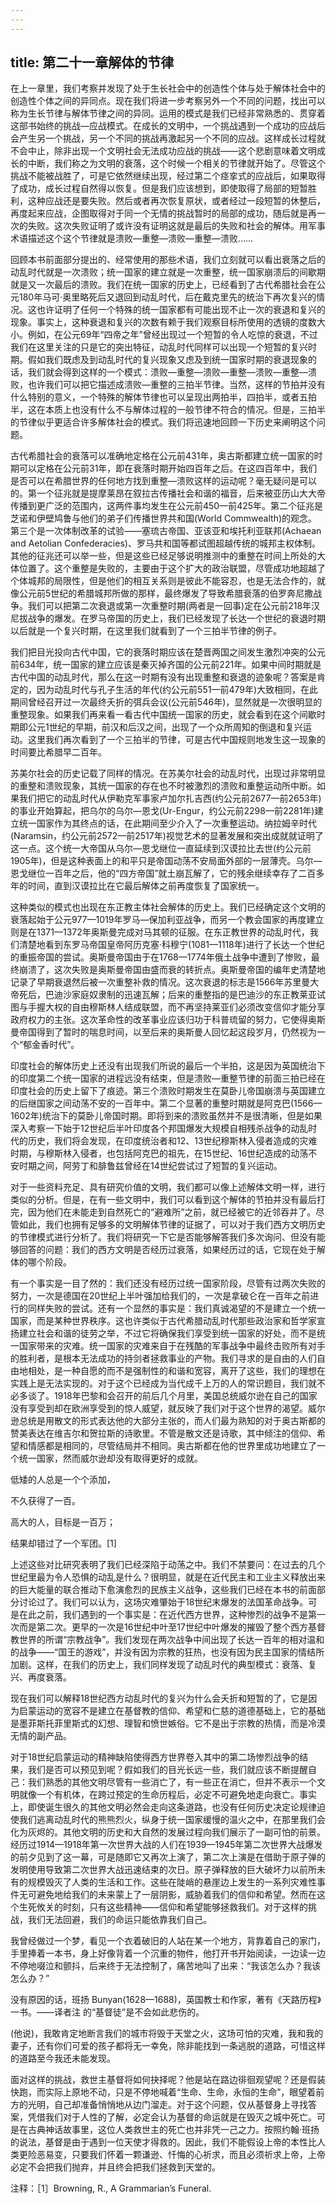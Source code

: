 ```yaml
---
---
---
```

title: 第二十一章解体的节律
---




在上一章里，我们考察并发现了处于生长社会中的创造性个体与处于解体社会中的创造性个体之间的异同点。现在我们将进一步考察另外一个不同的问题，找出可以称为生长节律与解体节律之间的异同。运用的模式是我们已经非常熟悉的、贯穿着这部书始终的挑战—应战模式。在成长的文明中，一个挑战遇到一个成功的应战后会产生另一个挑战，另一个不同的挑战再激起另一个不同的应战。这样成长过程就不会中止，除非出现一个文明社会无法成功应战的挑战——这个悲剧意味着文明成长的中断，我们称之为文明的衰落，这个时候一个相关的节律就开始了。尽管这个挑战不能被战胜了，可是它依然继续出现，经过第二个痉挛式的应战后，如果取得了成功，成长过程自然得以恢复。但是我们应该想到，即使取得了局部的短暂胜利，这种应战还是要失败。然后或者再次恢复原状，或者经过一段短暂的休整后，再度起来应战，企图取得对于同一个无情的挑战暂时的局部的成功，随后就是再一次的失败。这次失败证明了或许没有证明这就是最后的失败和社会的解体。用军事术语描述这个这个节律就是溃败—重整—溃败—重整—溃败……

回顾本书前面部分提出的、经常使用的那些术语，我们立刻就可以看出衰落之后的动乱时代就是一次溃败；统一国家的建立就是一次重整，统一国家崩溃后的间歇期就是又一次最后的溃败。我们在统一国家的历史上，已经看到了古代希腊社会在公元180年马可·奥里略死后又退回到动乱时代，后在戴克里先的统治下再次复兴的情况。这也许证明了任何一个特殊的统一国家都有可能出现不止一次的衰退和复兴的现象。事实上，这种衰退和复兴的次数有赖于我们观察目标所使用的透镜的度数大小。例如，在公元69年“四帝之年”曾经出现过一个短暂的令人吃惊的衰退，不过我们在这里关注的只是它的突出特征，动乱时代同样可以出现一个短暂的复兴时期。假如我们既虑及到动乱时代的复兴现象又虑及到统一国家时期的衰退现象的话，我们就会得到这样的一个模式：溃败—重整—溃败—重整—溃败—重整—溃败，也许我们可以把它描述成溃败—重整的三拍半节律。当然，这样的节拍并没有什么特别的意义，一个特殊的解体节律也可以呈现出两拍半，四拍半，或者五拍半，这在本质上也没有什么不与解体过程的一般节律不符合的情况。但是，三拍半的节律似乎更适合许多解体社会的模式。我们将迅速地回顾一下历史来阐明这个问题。

古代希腊社会的衰落可以准确地定格在公元前431年，奥古斯都建立统一国家的时期可以定格在公元前31年，即在衰落时期开始四百年之后。在这四百年中，我们是否可以在希腊世界的任何地方找到重整—溃败这样的运动呢？毫无疑问是可以的。第一个征兆就是提摩莱昂在叙拉古传播社会和谐的福音，后来被亚历山大大帝传播到更广泛的范围内，这两件事均发生在公元前450—前425年。第二个征兆是芝诺和伊壁鸠鲁与他们的弟子们传播世界共和国(World Commwealth)的观念。第三个是一次体制改革的试验——塞琉古帝国、亚该亚和埃托利亚联邦(Achaean and Aetolian Confederacies)、罗马共和国等都试图超越传统的城邦主权体制。其他的征兆还可以举一些，但是这些已经足够说明推测中的重整在时间上所处的大体位置了。这个重整是失败的，主要由于这个扩大的政治联盟，尽管成功地超越了个体城邦的局限性，但是他们的相互关系则是彼此不能容忍，也是无法合作的，就像公元前5世纪的希腊城邦所做的那样，最终爆发了导致希腊衰落的伯罗奔尼撒战争。我们可以把第二次衰退或第一次重整时期(两者是一回事)定在公元前218年汉尼拔战争的爆发。在罗马帝国的历史上，我们已经发现了长达一个世纪的衰退时期以后就是一个复兴时期，在这里我们就看到了一个三拍半节律的例子。

我们把目光投向古代中国，它的衰落时期应该在楚晋两国之间发生激烈冲突的公元前634年，统一国家的建立应该是秦灭掉齐国的公元前221年。如果中间时期就是古代中国的动乱时代，那么在这一时期有没有出现重整和衰退的迹象呢？答案是肯定的，因为动乱时代与孔子生活的年代(约公元前551—前479年)大致相同，在此期间曾经召开过一次最终夭折的弭兵会议(公元前546年)，显然就是一次很明显的重整现象。如果我们再来看一看古代中国统一国家的历史，就会看到在这个间歇时期即公元1世纪的早期，前汉和后汉之间，出现了一个众所周知的倒退和复兴运动。这里我们再次看到了一个三拍半的节律，可是古代中国规则地发生这一现象的时间要比希腊早二百年。

苏美尔社会的历史记载了同样的情况。在苏美尔社会的动乱时代，出现过非常明显的重整和溃败现象，其统一国家的存在也不时被激烈的溃败和重整运动所中断。如果我们把它的动乱时代从伊勒克军事家卢加尔扎吉西(约公元前2677—前2653年)的事业开始算起，把乌尔的乌尔—恩戈(Ur-Engur，约公元前2298—前2281年)建立统一国家作为其终点的话，在此期间至少介入了一次重整运动。纳拉姆辛时代(Naramsin，约公元前2572—前2517年)视觉艺术的显著发展和突出成就就证明了这一点。这个统一大帝国从乌尔—恩戈继位一直延续到汉谟拉比去世(约公元前1905年)，但是这种表面上的和平只是帝国动荡不安局面外部的一层薄壳。乌尔—恩戈继位一百年之后，他的“四方帝国”就土崩瓦解了，它的残余继续幸存了二百多年的时间，直到汉谟拉比在它最后解体之前再度恢复了国家统一。

这种类似的模式也出现在东正教主体社会解体的历史上。我们已经确定这个文明的衰落起始于公元977—1019年罗马—保加利亚战争，而另一个教会国家的再度建立则是在1371—1372年奥斯曼完成对马其顿的征服。在东正教世界的动乱时代，我们清楚地看到东罗马帝国皇帝阿历克塞·科穆宁(1081—1118年)进行了长达一个世纪的重振帝国的尝试。奥斯曼帝国由于在1768—1774年俄土战争中遭到了惨败，最终崩溃了，这次失败是奥斯曼帝国由盛而衰的转折点。奥斯曼帝国的编年史清楚地记录了早期衰退然后被一次重整补救的情况。这次衰退的标志是1566年苏里曼大帝死后，巴迪沙家庭奴隶制的迅速瓦解；后来的重整指的是巴迪沙的东正教莱亚试图与手握大权的自由穆斯林人结成联盟，而不再坚持莱亚们必须改变信仰才能分享政府权力的主张。这次革命性的改革事业应该归功于科普琉留的努力，它使得奥斯曼帝国得到了暂时的喘息时间，以至后来的奥斯曼人回忆起这段岁月，仍然视为一个“郁金香时代”。

印度社会的解体历史上还没有出现我们所说的最后一个半拍，这是因为英国统治下的印度第二个统一国家的进程远没有结束，但是溃败—重整节律的前面三拍已经在印度社会的历史上留下了痕迹。第三个溃败时期发生在莫卧儿帝国崩溃与英国建立的后继国家之间动荡不安的一百年中。第二个显著的重整时期就是阿克巴(1566—1602年)统治下的莫卧儿帝国时期。即将到来的溃败虽然并不是很清晰，但是如果深入考察一下始于12世纪后半叶印度各个邦国爆发大规模自相残杀战争的动乱时代的历史，我们将会发现，在印度统治者和12、13世纪穆斯林入侵者造成的灾难时期，与穆斯林入侵者，也包括阿克巴的祖先，在15世纪、16世纪造成的动荡不安时期之间，阿劳丁和腓鲁兹曾经在14世纪尝试过了短暂的复兴运动。

对于一些资料充足、具有研究价值的文明，我们都可以像上述解体文明一样，进行类似的分析。但是，在有一些文明中，我们可以看到这个解体的节拍并没有最后打完，因为他们在未能走到自然死亡的“避难所”之前，就已经被它的近邻吞并了。尽管如此，我们也拥有足够多的文明解体节律的证据了，可以对于我们西方文明历史的节律模式进行分析了。我们将研究一下它是否能够解答我们多次询问、但没有能够回答的问题：我们的西方文明是否经历过衰落，如果经历过的话，它现在处于解体的哪个阶段。

有一个事实是一目了然的：我们还没有经历过统一国家阶段，尽管有过两次失败的努力，一次是德国在20世纪上半叶强加给我们的，一次是拿破仑在一百年之前进行的同样失败的尝试。还有一个显然的事实是：我们真诚渴望的不是建立一个统一国家，而是某种世界秩序。这也许类似于古代希腊动乱时代那些政治家和哲学家宣扬建立社会和谐的徒劳之举，不过它将确保我们享受到统一国家的好处，而不是统一国家带来的灾难。统一国家的灾难来自于在残酷的军事战争中最终击败所有对手的胜利者，是根本无法成功的持剑者拯救事业的产物。我们寻求的是自由的人们自由地相处，是一种自愿的而不是强制性的和谐和宽容，离开了这些，我们的理想在实践上是无法实现的。对于这个已经成为当代成千上万的人的常识题目，我们就不必多谈了。1918年巴黎和会召开的前后几个月里，美国总统威尔逊在自己的国家没有享受到却在欧洲享受到的惊人威望，就反映了我们对于这个世界的渴望。威尔逊总统是用散文的形式表达他的大部分主张的，而人们最为熟知的对于奥古斯都的赞美表达在维吉尔和贺拉斯的诗歌里。不管是散文还是诗歌，其中倾注的信仰、希望和情感都是相同的，尽管结局并不相同。奥古斯都在他的世界里成功地建立了一个统一国家，然而威尔逊却没有取得更好的成就。

低矮的人总是一个个添加，

不久获得了一百。

高大的人，目标是一百万；

结果却错过了一个军团。[1]

上述这些对比研究表明了我们已经深陷于动荡之中。我们不禁要问：在过去的几个世纪里最为令人恐惧的动乱是什么？很明显，就是在近代民主和工业主义释放出来的巨大能量的联合推动下愈演愈烈的民族主义战争，这些我们已经在本书的前面部分讨论过了。我们可以认为，这场灾难肇始于18世纪末爆发的法国革命战争。可是在此之前，我们遇到的一个事实是：在近代西方世界，这种惨烈的战争不是第一次而是第二次。更早的一次是16世纪中叶至17世纪中叶爆发的摧毁了整个西方基督教世界的所谓“宗教战争”。我们发现在两次战争中间出现了长达一百年的相对温和的战争——“国王的游戏”，并没有因为宗教的狂热，也没有因为民主国家的情结所加剧。这样，在我们的历史上，我们同样发现了动乱时代的典型模式：衰落、复兴、再度衰落。

现在我们可以解释18世纪西方动乱时代的复兴为什么会夭折和短暂的了，它是因为启蒙运动的宽容不是建立在基督教的信仰、希望和仁慈的道德基础上，它的基础是墨菲斯托菲里斯式的幻想、理智和愤世嫉俗。它不是出于宗教的热情，而是冷漠无情的副产品。

对于18世纪启蒙运动的精神缺陷使得西方世界卷入其中的第二场惨烈战争的结果，我们是否可以预见到呢？假如我们的目光长远一些，我们就应该不断提醒自己：我们熟悉的其他文明尽管有一些消亡了，有一些正在消亡，但并不表示一个文明就像一个有机体，在跨过预定的生命历程后，必定不可避免地走向衰亡。事实上，即使诞生很久的其他文明必然会走向这条道路，也没有任何历史决定论规律迫使我们逃离动乱时代的熊熊烈火，纵身于统一国家缓慢的温火之中，在那里我们会化为灰烬的。其他文明的历史和大自然的发展过程向我们展示了一副可怕的前景。经历过1914—1918年第一次世界大战的人们在1939—1945年第二次世界大战爆发的前夕见到了这一幕，可是随即它又再次上演了，第二次上演是在借助于原子弹的发明使用导致第二次世界大战迅速结束的次日。原子弹释放的巨大破坏力以前所未有的规模毁灭了人类的生活和工作。这些在陡峭的悬崖边上发生的一系列灾难性事件无可避免地给我们的未来蒙上了一层阴影，威胁着我们的信仰和希望。然而在这个生死攸关的时刻，只有这些精神——信仰和希望能够拯救我们。对于这样的挑战，我们无法回避，我们的命运只能依靠我们自己。

我曾经做过一个梦，看见一个衣着破旧的人站在某一个地方，背靠着自己的家门，手里捧着一本书，身上好像背着一个沉重的物件，他打开书开始阅读，一边读一边不停地啜泣和颤抖，后来终于无法控制了，痛苦地叫了出来：“我该怎么办？我该怎么办？”

没有原因的话，班扬 Bunyan(1628—1688)，英国教士和作家，著有《天路历程》一书。——译者注 的“基督徒”是不会如此悲伤的。

(他说)，我敢肯定地断言我们的城市将毁于天堂之火，这场可怕的灾难，我和我的妻子，还有你们可爱的孩子都将无一幸免，除非能找到一条逃脱的道路，可惜这样的道路至今我还未能发现。

面对这样的挑战，救世主基督将如何抉择呢？他是站在路边徘徊观望呢？还是假装快跑，而实际上原地不动，只是不停地喊着“生命、生命，永恒的生命”，眼望着前方的光明，自己却准备悄悄地从边门溜走。对于这个问题，仅从基督身上寻找答案，凭借我们对于人性的了解，必定会认为基督的命运就是在毁灭之城中死亡。可是在古典神话故事里，这位人类救世主的死亡也并非凭一己之力。按照约翰·班扬的说法，基督是由于遇到一位天使才得救的。因此，我们不能假设上帝的本性比人类更险恶易变，只要我们怀着一颗谦逊、忏悔的心祈求，而且必须祈求上帝，上帝必定不会把我们抛弃，并且终会把我们拯救到天堂的。

注释：［1］Browning, R., A Grammarian’s Funeral.